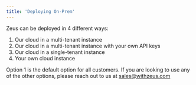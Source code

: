 ```yaml
---
title: 'Deploying On-Prem'
---
```


Zeus can be deployed in 4 different ways:

1. Our cloud in a multi-tenant instance
2. Our cloud in a multi-tenant instance with your own API keys
3. Our cloud in a single-tenant instance
4. Your own cloud instance


Option 1 is the default option for all customers. If you are looking to use any of the other options, please reach out to us at [sales@withzeus.com](mailto:sales@withzeus.com)

